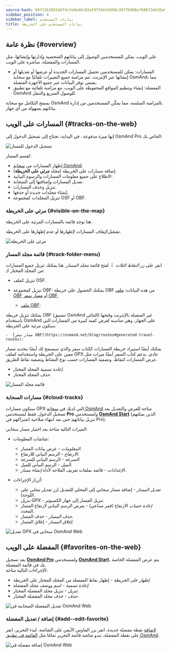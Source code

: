 ```yaml
---
source-hash: 89f13b2052ddf4cfe0e48c82af9f59e5dd98c3977b988e768072eb20a6ad2a59
sidebar_position: 4
sidebar_label: بيانات المستخدم
title: بيانات المستخدم على الخريطة
---
```



<InfoIncompleteArticle/>

## نظرة عامة {#overview}

على الويب، يمكن للمستخدمين الوصول إلى بياناتهم الشخصية وإدارتها وإنشائها، مثل المسارات والمفضلة، مباشرة على الويب.

- المسارات: يمكن للمستخدمين تحميل المسارات الجديدة أو عرضها أو تعديلها أو إنشائها عبر الإنترنت. تتم مزامنة جميع التغييرات تلقائيًا مع سحابة OsmAnd، مما يضمن توفر البيانات عبر جميع الأجهزة المتصلة.
- المفضلة: إنشاء وتنظيم المواقع المحفوظة على الويب، مع مزامنة تلقائية مع تطبيق OsmAnd للوصول السريع والتنقل.

يسمح التكامل مع سحابة OsmAnd بالمزامنة السلسة، مما يمكّن المستخدمين من إدارة بياناتهم بسهولة من أي جهاز.

## المسارات على الويب {#tracks-on-the-web}

إنها ميزة مدفوعة <ProFeature/>. في البداية، تحتاج إلى تسجيل الدخول إلى OsmAnd Pro الخاص بك:

![تسجيل الدخول للمسار](@site/static/img/web/track_loggin.png)

لقسم المسار:

- إظهار المسارات من [سحابة OsmAnd](#cloud-tracks).
- إضافة مسارات على الخريطة (مجلد **مرئي على الخريطة**).
- الاطلاع على جميع معلومات المسارات والرسوم البيانية.
- تعديل المسارات وإضافتها إلى السحابة.
- تنزيل وحذف المسارات.
- إنشاء مجلدات جديدة أو حذفها.
- تنزيل المجلدات كمجموعة OSF أو OBF.


### مرئي على الخريطة {#visible-on-the-map}

هنا توجد قائمة بالمسارات المرئية على الخريطة.

_تشغيل/إيقاف_ المسارات لإظهارها أو عدم إظهارها على الخريطة.

![مرئي على الخريطة](@site/static/img/web/visible.png)


### قائمة مجلد المسار {#track-folder-menu}

انقر على زر *النقاط الثلاث* **⋮** لفتح قائمة *مجلد المسار*. هنا يمكنك تنزيل جميع المسارات من المجلد المختار كـ:

 - تنزيل كملف OSF.
 - تنزيل كمجموعة OBF:
  يمكنك الحصول على خريطة OBF من هذه البيانات: [ملف OBF](https://osmand.net/docs/technical/osmand-file-formats/osmand-obf/) أو [مسار سفر OBF](https://osmand.net/blog/routes#generated-travel-routes).

    -  [ملف OBF](https://osmand.net/docs/technical/osmand-file-formats/osmand-obf/):

  يمكنك تنزيل خريطة OBF (تنسيق OsmAnd الثنائي) غير المتصلة بالإنترنت وفتحها باستخدام OsmAnd على الجهاز، وهي مناسبة لعرض كمية كبيرة من المسارات التي ستكون مرئية على الخريطة.

    -  [مسار سفر OBF](https://osmand.net/blog/routes#generated-travel-routes):

  يمكنك أيضًا استيراد خريطة المسارات ككتاب سفر والذي سيسمح لك أيضًا بتحديد مسار معين على الخريطة واستخدامه كملف GPX عادي. يدعم كتاب السفر أيضًا ميزات مثل عرض المسارات كنقاط، وتصفية المسارات حسب نوع النشاط وتصفية نقاط الطريق.

- _إعادة تسمية_ المجلد المختار.
- _حذف_ المجلد المختار.

![قائمة مجلد المسار](@site/static/img/web/collection.png)


### مسارات السحابة {#cloud-tracks}

ستكون مسارات GPX التي لديك في [سحابة OsmAnd](../personal/osmand-cloud.md) متاحة للعرض والتعديل بعد تسجيل الدخول. فقط لمستخدمي **Pro** <ProFeature/> ولمستخدمي [**OsmAnd Start**](../personal/osmand-cloud.md#osmand-start) (الذين يمكنهم تنزيل بياناتهم حتى بعد انتهاء صلاحية اشتراكهم في Pro).

الميزات التالية متاحة بعد اختيار مسار سحابي:

- شاشات المعلومات:
  - *المعلومات* - عرض بيانات المسار.
  - *الارتفاع* - الرسم البياني للارتفاع.
  - *السرعة* - الرسم البياني للسرعة.
  - *الميل* - الرسم البياني للميل.
  - *الإعدادات* - قائمة بملفات تعريف الملاحة لأداة *إنشاء مسار*.  

- أزرار الإجراءات:
  - *تعديل المسار* - إضافة مسار سحابي إلى المحلي للتعديل (زر *تعديل محلي* على اللوحة).
  - *تنزيل GPX* - تنزيل المسار إلى جهاز الكمبيوتر.
  - *إعادة حساب* الارتفاع (قمر صناعي) - يعرض الرسم البياني لارتفاع المسار المحدد.
  - *حذف المسار* - حذف المسار.
  - *إغلاق المسار* - إغلاق المسار.

![تعديل GPX سحابي في OsmAnd Web](@site/static/img/web/cloud_track.png)



## المفضلة على الويب {#favorites-on-the-web}

بعد تسجيل [**OsmAnd Pro**](../personal/osmand-cloud.md#login) ولمستخدمي [**OsmAnd Start**](../personal/osmand-cloud.md#osmand-start)، يتم عرض المفضلة الخاصة بك في قائمة المفضلة.  
الإجراءات التالية متاحة:

- *إظهار على الخريطة* - إظهار نقاط المفضلة من المجلد المختار على الخريطة.
- *إعادة تسمية* - اسم ووصف مجلد المفضلة.
- *تنزيل* - تنزيل مجلد المفضلة المختار.
- *حذف* - حذف مجلد المفضلة المختار.

![تعديل المفضلة السحابية في OsmAnd Web](@site/static/img/web/favorites.png)

### إضافة / تعديل المفضلة {#add--edit-favorite}

[لإضافة](../personal/favorites.md#manage-favorites) نقطة مفضلة جديدة، انقر بزر الماوس الأيمن على الشاشة. لبدء التحرير، انقر على نقطة المفضلة، تبدو شاشة قائمة التحرير تمامًا مثل [القائمة في تطبيق OsmAnd](../personal/favorites.md#create).  

![إضافة مفضلة في OsmAnd Web](@site/static/img/web/web_favorites_add.png)